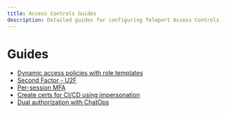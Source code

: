 ```yaml
---
title: Access Controls Guides
description: Detailed guides for configuring Teleport Access Controls
---
```


# Guides

- [Dynamic access policies with role templates](./guides/role-templates.mdx)
- [Second Factor - U2F](./guides/u2f.mdx)
- [Per-session MFA](./guides/per-session-mfa.mdx)
- [Create certs for CI/CD using impersonation](./guides/impersonation.mdx)
- [Dual authorization with ChatOps](./guides/dual-authz.mdx)
